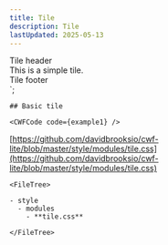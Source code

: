 ```yaml
---
title: Tile
description: Tile
lastUpdated: 2025-05-13
---
```



  <div class="tile__header">Tile header</div>
  <div class="tile__body">This is a simple tile.</div>
  <div class="tile__footer">Tile footer</div>
</div>`;

<Tabs>
  <TabItem label="Overview" icon="puzzle">
    
    ## Basic tile

    <CWFCode code={example1} />
  </TabItem>
  <TabItem label="Files" icon="list-format">

  [https://github.com/davidbrooksio/cwf-lite/blob/master/style/modules/tile.css](https://github.com/davidbrooksio/cwf-lite/blob/master/style/modules/tile.css)
  
    <FileTree>

    - style
      - modules
        - **tile.css**

    </FileTree>
  </TabItem>
  <TabItem label="Stylesheet" icon="open-book">
    <Code code={cssExample} lang="css" />
  </TabItem>
</Tabs>